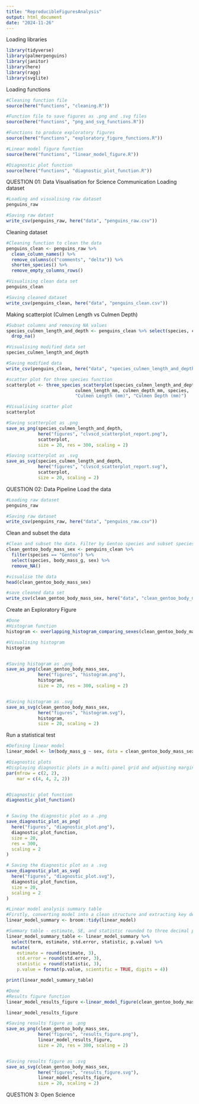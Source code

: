 ```yaml
---
title: "ReproducibleFiguresAnalysis"
output: html_document
date: "2024-11-26"
---
```


Loading libraries
```r
library(tidyverse)
library(palmerpenguins)
library(janitor)
library(here)
library(ragg)
library(svglite)
```


Loading functions
```r
#Cleaning function file
source(here("functions", "cleaning.R"))

#Function file to save figures as .png and .svg files
source(here("functions", "png_and_svg_functions.R"))

#Functions to produce exploratory figures 
source(here("functions", "exploratory_figure_functions.R"))

#Linear model figure function
source(here("functions", "linear_model_figure.R"))

#Diagnostic plot function
source(here("functions", "diagnostic_plot_function.R"))
```


QUESTION 01: Data Visualisation for Science Communication
Loading dataset
```r
#Loading and visualising raw dataset
penguins_raw

#Saving raw datast
write_csv(penguins_raw, here("data", "penguins_raw.csv"))
```


Cleaning dataset
```r
#Cleaning function to clean the data 
penguins_clean <- penguins_raw %>%
  clean_column_names() %>%
  remove_columns(c("comments", "delta")) %>%
  shorten_species() %>%
  remove_empty_columns_rows()

#Visualising clean data set 
penguins_clean

#Saving cleaned dataset
write_csv(penguins_clean, here("data", "penguins_clean.csv"))
```


Making scatterplot (Culmen Length vs Culmen Depth)
```r
#Subset columns and removing NA values
species_culmen_length_and_depth <- penguins_clean %>% select(species, culmen_length_mm, culmen_depth_mm) %>%
  drop_na()

#Visualising modified data set 
species_culmen_length_and_depth

#Saving modified data 
write_csv(penguins_clean, here("data", "species_culmen_length_and_depth.csv"))
```


```r
#scatter plot for three species function 
scatterplot <- three_species_scatterplot(species_culmen_length_and_depth,
                          culmen_length_mm, culmen_depth_mm, species,
                          "Culmen Length (mm)", "Culmen Depth (mm)")

#Visualising scatter plot
scatterplot

#Saving scatterplot as .png 
save_as_png(species_culmen_length_and_depth, 
            here("figures", "clvscd_scatterplot_report.png"), 
            scatterplot,
            size = 20, res = 300, scaling = 2)

#Saving scatterplot as .svg
save_as_svg(species_culmen_length_and_depth,
            here("figures", "clvscd_scatterplot_report.svg"),
            scatterplot,
            size = 20, scaling = 2)
```


QUESTION 02: Data Pipeline
Load the data
```r
#Loading raw dataset
penguins_raw

#Saving raw dataset
write_csv(penguins_raw, here("data", "penguins_raw.csv"))
```


Clean and subset the data
```r
#Clean and subset the data. Filter by Gentoo species and subset species, body mass and sex
clean_gentoo_body_mass_sex <- penguins_clean %>%
  filter(species == "Gentoo") %>%   
  select(species, body_mass_g, sex) %>%  
  remove_NA() 

#visualise the data 
head(clean_gentoo_body_mass_sex)

#save cleaned data set
write_csv(clean_gentoo_body_mass_sex, here("data", "clean_gentoo_body_mass.csv"))
```


Create an Exploratory Figure
```r
#Done
#Histogram function
histogram <- overlapping_histogram_comparing_sexes(clean_gentoo_body_mass_sex, body_mass_g, sex, "Body Mass(g)", "Count")

#Visualising histogram 
histogram


#Saving histogram as .png 
save_as_png(clean_gentoo_body_mass_sex, 
            here("figures", "histogram.png"), 
            histogram,
            size = 20, res = 300, scaling = 2)


#Saving histogram as .svg
save_as_svg(clean_gentoo_body_mass_sex,
            here("figures", "histogram.svg"),
            histogram,
            size = 20, scaling = 2)
```


Run a statistical test
```r
#Defining linear model
linear_model <- lm(body_mass_g ~ sex, data = clean_gentoo_body_mass_sex)
```


```r
#Diagnostic plots 
#Displaying diagnostic plots in a multi-panel grid and adjusting margin size 
par(mfrow = c(2, 2), 
    mar = c(4, 4, 2, 2))  


#Diagnostic plot function
diagnostic_plot_function()


# Saving the diagnostic plot as a .png
save_diagnostic_plot_as_png(
  here("figures", "diagnostic_plot.png"),  
  diagnostic_plot_function,                    
  size = 20,                               
  res = 300,                              
  scaling = 2                              
)

# Saving the diagnostic plot as a .svg
save_diagnostic_plot_as_svg(
  here("figures", "diagnostic_plot.svg"),  
  diagnostic_plot_function,                    
  size = 20,                               
  scaling = 2                              
)
```


```r
#Linear model analysis summary table
#Firstly, converting model into a clean structure and extracting key details 
linear_model_summary <- broom::tidy(linear_model)   

#Summary table - estimate, SE, and statistic rounded to three decimal points and p-values to 4 significant figures  
linear_model_summary_table <- linear_model_summary %>%
  select(term, estimate, std.error, statistic, p.value) %>%
  mutate(    
    estimate = round(estimate, 3),
    std.error = round(std.error, 3),
    statistic = round(statistic, 3),
    p.value = format(p.value, scientific = TRUE, digits = 4)) 

print(linear_model_summary_table)
```


```r
#Done
#Results figure function
linear_model_results_figure <-linear_model_figure(clean_gentoo_body_mass_sex, sex, body_mass_g, "Sex", "Body Mass (g)")

linear_model_results_figure

#Saving results figure as .png 
save_as_png(clean_gentoo_body_mass_sex, 
            here("figures", "results_figure.png"), 
            linear_model_results_figure,
            size = 20, res = 300, scaling = 2)


#Saving results figure as .svg
save_as_svg(clean_gentoo_body_mass_sex,
            here("figures", "results_figure.svg"),
            linear_model_results_figure,
            size = 20, scaling = 2)
```




QUESTION 3: Open Science
